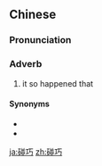 ==Chinese==
{{zh-forms}}

===Pronunciation===
{{zh-pron
|m=pèngqiǎo
|c=pung3 haau2
|mn=qz,xm,zz:phòng-khá/qz,xm:phòng-khiáu
|cat=adv
}}

===Adverb===
{{zh-adv}}

# it so happened that

====Synonyms====
* {{zh-l|剛好}}
* {{zh-l|偏好}}

[[ja:碰巧]]
[[zh:碰巧]]